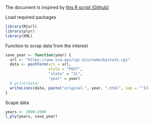 The document is inspired by [this R script (Github)](https://github.com/hadley/data-baby-names/blob/master/1-download.r)

Load required packages
```r
library(RCurl)
library(plyr)
library(XML)
```
Function to scrap data from the interest
```r
save_year <- function(year) {
  url <- "https://www.ssa.gov/cgi-bin/namesbystate.cgi"
  data <- postForm(uri = url, 
                   style = "POST",
                   "state" = "IL",
                   "year" = year)
  # print(data)
  writeLines(data, paste("original-", year, ".html", sep = ""))
}
```

Scape data
```r
years <- 2000:2000
l_ply(years, save_year)
```

